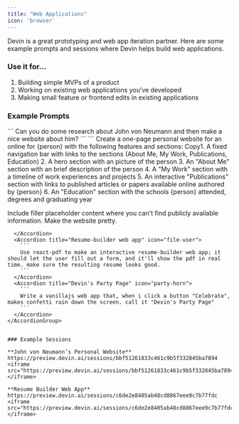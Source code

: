 ```yaml
---
title: "Web Applications"
icon: 'browser'
---
```


Devin is a great prototyping and web app iteration partner. Here are some example prompts and sessions where Devin helps build web applications.

### Use it for… 
1. Building simple MVPs of a product
2. Working on existing web applications you’ve developed
3. Making small feature or frontend edits in existing applications

### Example Prompts

<AccordionGroup>
  <Accordion title="Build a personal website - general" icon="browser">
    ```
    Can you do some research about John von Neumann and then make a nice website about him?
    ```
  </Accordion>
  <Accordion title="Build a personal website - specific" icon="user">
    ```
    Create a one-page personal website for an online for {person} with the following features and sections:
Copy1. A fixed navigation bar with links to the sections (About Me, My Work, Publications, Education)
2. A hero section with an picture of the person
3. An "About Me" section with an brief description of the person
4. A "My Work" section with a timeline of work experiences and projects 
5. An interactive "Publications" section with links to published articles or papers available online authored by {person} 
6. An "Education" section with the schools {person} attended, degrees and graduating year

Include filler placeholder content where you can't find publicly available information. Make the website pretty.
```
  </Accordion>
  <Accordion title="Resume-builder web app" icon="file-user">
    ```
    Use react-pdf to make an interactive resume-builder web app; it should let the user fill out a form, and it'll show the pdf in real time. make sure the resulting resume looks good.
    ```
  </Accordion>
  <Accordion title="Devin's Party Page" icon="party-horn">
    ```
    Write a vanillajs web app that, when i click a button "Celebrate", makes confetti rain down the screen. call it "Devin's Party Page"
    ```
  </Accordion>
</AccordionGroup>


### Example Sessions

**John von Neumann’s Personal Website**
https://preview.devin.ai/sessions/bbf51261833c461c9b5f332845ba7894
<iframe src="https://preview.devin.ai/sessions/bbf51261833c461c9b5f332845ba7894"> </iframe>

**Resume Builder Web App**
https://preview.devin.ai/sessions/c6de2e8405ab48cd8867eee9c7b77fdc
<iframe src="https://preview.devin.ai/sessions/c6de2e8405ab48cd8867eee9c7b77fdc"> </iframe>


